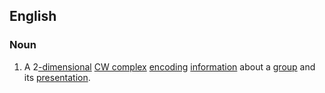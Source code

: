 ==English==
{{wikipedia}}

===Noun===
{{en-noun|es|head=[[Cayley]] [[complex]]}}
# {{context|mathematics|lang=en}} A 2[[-dimensional]] [[CW complex]] [[encode|encoding]] [[information]] about a [[group]] and its [[presentation]].